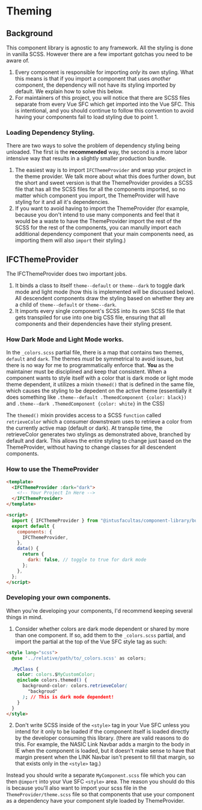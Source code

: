 
<Meta title="Theming/Usage" />

# Theming

## Background

This component library is agnostic to any framework. All the styling is done in vanilla SCSS. However there are a few
important gotchas you need to be aware of.

1. Every component is responsible for importing _only_ its own styling. What this means is that if you import a
   component that uses _another_ component, the dependency will not have its styling imported by default. We explain how
   to solve this below.
2. For maintainers of this project, you will notice that there are SCSS files separate from every Vue SFC which get
   imported into the Vue SFC. This is intentional, and you should continue to follow this convention to avoid having your
   components fail to load styling due to point 1.

### Loading Dependency Styling.

There are two ways to solve the problem of dependency styling being unloaded. The first is the **recommended** way,
the second is a more labor intensive way that results in a slightly smaller production bundle.

1. The easiest way is to import `IFCThemeProvider` and wrap your project in the theme provider. We talk more about
   what this does further down, but the short and sweet version is that the ThemeProvider provides a SCSS file that has
   all the SCSS files for all the components imported, so no matter which component you import, the ThemeProvider will have
   styling for it and all it's dependencies.
2. If you want to avoid having to import the ThemeProvider (for example, because you don't intend to use many components
   and feel that it would be a waste to have the ThemeProvider import the rest of the SCSS for the rest of the components,
   you can manully import each additional dependency component that your main components need, as importing them will also
   `import` their styling.)

## IFCThemeProvider

The IFCThemeProvider does two important jobs.

1. It binds a class to itself `theme--default` or `theme--dark` to toggle dark mode and light mode (how this is
   implemented will be discussed below). All descendent components draw the styling based on whether they are a child of
   `theme--default` or `theme--dark`.
2. It imports every single component's SCSS into its own SCSS file that gets transpiled for use into one big CSS file,
   ensuring that all components and their dependencies have their styling present.

### How Dark Mode and Light Mode works.

In the `_colors.scss` partial file, there is a map that contains two themes, `default` and `dark`. The themes _must_
be symmetrical to avoid issues, but there is no way for me to programmatically enforce that. **You** as the maintainer
must be disciplined and keep that consistent. When a component wants to style itself with a color that is dark mode or
light mode theme dependent, it utilizes a mixin `themed()` that is defined in the same file, which causes the styling to
be depedent on the active theme (essentially it does something like `.theme--default .ThemedComponent {color: black})`
and `.theme--dark .ThemedComponent {color: white}` in the CSS)

The `themed()` mixin provides access to a SCSS `function` called `retrieveColor` which a consumer downstream uses to
retrieve a color from the currently active map (default or dark). At transpile time, the retrieveColor generates two
stylings as demonstrated above, branched by default and dark. This allows the entire styling to change just based on
the ThemeProvider, without having to change classes for all descendent components.

### How to use the ThemeProvider

```html
<template>
  <IFCThemeProvider :dark="dark">
    <!-- Your Project In Here -->
  </IFCThemeProvider>
</template>

<script>
  import { IFCThemeProvider } from "@intusfacultas/component-library/build/index.esm";
  export default {
    components: {
      IFCThemeProvider,
    },
    data() {
      return {
        dark: false, // toggle to true for dark mode
      };
    },
  };
</script>
```

### Developing your own components.

When you're developing your components, I'd recommend keeping several things in mind.

1. Consider whether colors are dark mode dependent or shared by more than one component. If so, add them to the
   `_colors.scss` partial, and import the partial at the top of the Vue SFC style tag as such:

```html
<style lang="scss">
  @use '../relative/path/to/_colors.scss' as colors;

  .MyClass {
    color: colors.$MyCustomColor;
    @include colors.themed() {
      background-color: colors.retrieveColor(
        "backgroud"
      ); // This is dark mode dependent!
    }
  }
</style>
```

2. Don't write SCSS inside of the `<style>` tag in your Vue SFC unless you intend for it only to be loaded if the
   component itself is loaded directly by the developer consuming this library. (there are valid reasons to do this.
   For example, the NASIC Link Navbar adds a margin to the body in IE when the component is loaded, but it doesn't make
   sense to have that margin present when the LINK Navbar isn't present to fill that margin, so that exists only in the `<style>` tag.)

Instead you should write a separate `MyComponent.scss` file which you can then `@import` into your Vue SFC `<style>`
area. The reason you should do this is because you'll also want to import your scss file in the `ThemeProvider/theme.scss`
file so that components that use your component as a dependency have your component style loaded by ThemeProvider.
